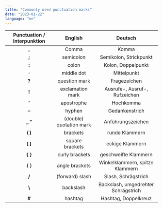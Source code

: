 ```yaml
---
title: "Commonly used punctuation marks"
date: "2023-01-22"
language: "en"
---
```


| Punctuation / Interpunktion |         English         |               Deutsch               |
| :-------------------------: | :---------------------: | :---------------------------------: |
|            **,**            |          Comma          |                Komma                |
|            **;**            |        semicolon        |       Semikolon, Strickpunkt        |
|            **:**            |          colon          |         Kolon, Doppelpunkt          |
|            **·**            |       middle dot        |             Mittelpunkt             |
|            **?**            |      question mark      |            Fragezeichen             |
|            **!**            |    exclamation mark     |    Ausrufe-, Ausruf-, Rufzeichen    |
|            **’**            |       apostrophe        |              Hochkomma              |
|            **–**            |         hyphen          |           Gedankenstrich            |
|           **„ “**           | (double) quotation mark |          Anführungszeichen          |
|           **( )**           |        brackets         |           runde Klammern            |
|           **[ ]**           |     square brackets     |           eckige Klammern           |
|          **\{ \}**          |     curly brackets      |        geschweifte Klammern         |
|           **⟨ ⟩**           |     angle brackets      |   Winkelklammern, spitze Klammern   |
|            **/**            |     (forward) slash     |         Slash, Schrägstrich         |
|           **\\**            |        backslash        | Backslash, umgedrehter Schrägstrich |
|            **#**            |         hashtag         |        Hashtag, Doppelkreuz         |
